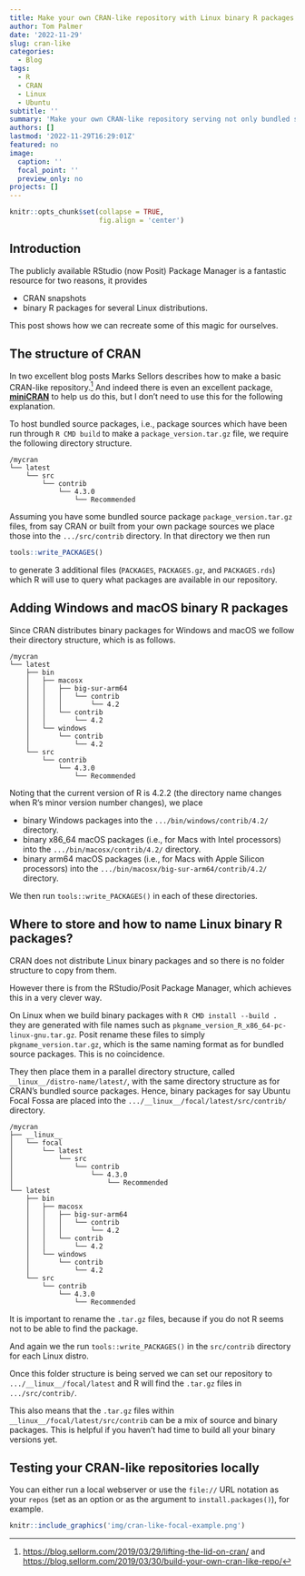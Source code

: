 ```yaml
---
title: Make your own CRAN-like repository with Linux binary R packages
author: Tom Palmer
date: '2022-11-29'
slug: cran-like
categories:
  - Blog
tags:
  - R
  - CRAN
  - Linux
  - Ubuntu
subtitle: ''
summary: 'Make your own CRAN-like repository serving not only bundled source packages and Windows and macOS binary packages but also Linux binary packages.'
authors: []
lastmod: '2022-11-29T16:29:01Z'
featured: no
image:
  caption: ''
  focal_point: ''
  preview_only: no
projects: []
---
```


```r
knitr::opts_chunk$set(collapse = TRUE,
                      fig.align = 'center')
```

## Introduction

The publicly available RStudio (now Posit) Package Manager is a fantastic resource for two reasons, it provides

* CRAN snapshots
* binary R packages for several Linux distributions.

This post shows how we can recreate some of this magic for ourselves.

## The structure of CRAN

In two excellent blog posts Marks Sellors describes how to make a basic CRAN-like repository.^[<https://blog.sellorm.com/2019/03/29/lifting-the-lid-on-cran/> and <https://blog.sellorm.com/2019/03/30/build-your-own-cran-like-repo/>] And indeed there is even an excellent package, [**miniCRAN**](https://cran.r-project.org/package=miniCRAN) to help us do this, but I don't need to use this for the following explanation.

To host bundled source packages, i.e., package sources which have been run through `R CMD build` to make a `package_version.tar.gz` file, we require the following directory structure.
<!-- # brew install tree -->
<!-- tree ~/Documents/GitHub/cran/site -d -I '__linux__|bin' --noreport -->
```text
/mycran
└── latest
    └── src
        └── contrib
            └── 4.3.0
                └── Recommended
```

Assuming you have some bundled source package `package_version.tar.gz` files, from say CRAN or built from your own package sources we place those into the `.../src/contrib` directory. In that directory we then run 
```r
tools::write_PACKAGES()
```
to generate 3 additional files (`PACKAGES`, `PACKAGES.gz`, and `PACKAGES.rds`) which R will use to query what packages are available in our repository.

## Adding Windows and macOS binary R packages

Since CRAN distributes binary packages for Windows and macOS we follow their directory structure, which is as follows.
<!-- brew install tree -->
<!-- tree ~/Documents/GitHub/cran/site -d -I '__linux__' --noreport -->
```text
/mycran
└── latest
    ├── bin
    │   ├── macosx
    │   │   ├── big-sur-arm64
    │   │   │   └── contrib
    │   │   │       └── 4.2
    │   │   └── contrib
    │   │       └── 4.2
    │   └── windows
    │       └── contrib
    │           └── 4.2
    └── src
        └── contrib
            └── 4.3.0
                └── Recommended
```
Noting that the current version of R is 4.2.2 (the directory name changes when R's minor version number changes), we place

* binary Windows packages into the `.../bin/windows/contrib/4.2/` directory.
* binary x86_64 macOS packages (i.e., for Macs with Intel processors) into the `.../bin/macosx/contrib/4.2/` directory.
* binary arm64 macOS packages (i.e., for Macs with Apple Silicon processors) into the `.../bin/macosx/big-sur-arm64/contrib/4.2/` directory.

We then run `tools::write_PACKAGES()` in each of these directories.

## Where to store and how to name Linux binary R packages?

CRAN does not distribute Linux binary packages and so there is no folder structure to copy from them.

However there is from the RStudio/Posit Package Manager, which achieves this in a very clever way.

On Linux when we build binary packages with `R CMD install --build .` they are generated with file names such as `pkgname_version_R_x86_64-pc-linux-gnu.tar.gz`. Posit rename these files to simply `pkgname_version.tar.gz`, which is the same naming format as for bundled source packages. This is no coincidence.

They then place them in a parallel directory structure, called `__linux__/distro-name/latest/`, with the same directory structure as for CRAN's bundled source packages. Hence, binary packages for say Ubuntu Focal Fossa are placed into the `.../__linux__/focal/latest/src/contrib/` directory.

<!-- tree ~/Documents/GitHub/cran/site -d -I 'jammy' --noreport -->
```text
/mycran
├── __linux__
│   └── focal
│       └── latest
│           └── src
│               └── contrib
│                   └── 4.3.0
│                       └── Recommended
└── latest
    ├── bin
    │   ├── macosx
    │   │   ├── big-sur-arm64
    │   │   │   └── contrib
    │   │   │       └── 4.2
    │   │   └── contrib
    │   │       └── 4.2
    │   └── windows
    │       └── contrib
    │           └── 4.2
    └── src
        └── contrib
            └── 4.3.0
                └── Recommended
```
It is important to rename the `.tar.gz` files, because if you do not R seems not to be able to find the package.

And again we the run `tools::write_PACKAGES()` in the `src/contrib` directory for each Linux distro.

Once this folder structure is being served we can set our repository to `.../__linux__/focal/latest` and R will find the `.tar.gz` files in `.../src/contrib/`.

This also means that the `.tar.gz` files within `__linux__/focal/latest/src/contrib` can be a mix of source and binary packages. This is helpful if you haven't had time to build all your binary versions yet.

## Testing your CRAN-like repositories locally

You can either run a local webserver or use the `file://` URL notation as your `repos` (set as an option or as the argument to `install.packages()`), for example.

```r
knitr::include_graphics('img/cran-like-focal-example.png')
```
